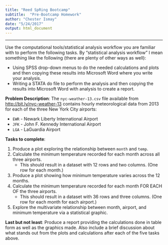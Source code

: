 ```yaml
---
title: "Reed SpRing Bootcamp"
subtitle:  "Pre-Bootcamp Homework"
author: "Chester Ismay"
date: "5/24/2017"
output: html_document
---
```


***

Use the computational tools/statistical analysis workflow you are familiar with to perform the following tasks.  By "statistical analysis workflow" I mean something like the following (there are plenty of other ways as well):

- Using SPSS drop-down menus to do the needed calculations and plots and then copying these results into Microsoft Word where you write your analysis.
- Writing a STATA do file to perform the analysis and then copying the results into Microsoft Word with analysis to create a report.

**Problem Description**:  The `nyc-weather-13.csv` file available from [http://bit.ly/nyc-weather-13](https://ismayc.github.io/poRtland-bootcamp17/nyc-weather-13.csv) contains hourly meteorological data from 2013 for each of the three New York City airports:

  - `EWR` - Newark Liberty International Airport
  - `JFK` - John F. Kennedy International Airport
  - `LGA` - LaGuardia Airport

**Tasks to complete**:
  
1. Produce a plot exploring the relationship between `month` and `temp`.
1. Calculate the minimum temperature recorded for each month across all three airports. 
    - This should result in a dataset with 12 rows and two columns. (One row for each month.)
1. Produce a plot showing how minimum temperature varies across the 12 months.
1. Calculate the minimum temperature recorded for each month FOR EACH OF the three airports. 
    - This should result in a dataset with 36 rows and three columns.  (One row for each month for each airport.)
1. Explore the multivariate relationship between month, airport, and minimum temperature via a statistical graphic.

**Last but not least**:  Produce a report providing the calculations done in table form as well as the graphics made.  Also include a brief discussion about what stands out from the plots and calculations after each of the five tasks above.